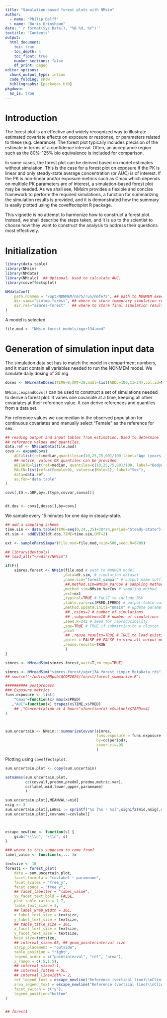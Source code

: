 ```yaml
---
title: "Simulation-based forest plots with NMsim"
author: 
  - name: "Philip Delff"
  - name: "Boris Grinshpun"
date: '`r format(Sys.Date(), "%B %d, %Y")`'
toctitle: "Contents"
output:
  html_document:
    toc: true
    toc_depth: 4
    toc_float: true
    number_sections: false
    df_print: paged
editor_options:
  chunk_output_type: inline
  code_folding: show
  bibliography: [packages.bib]
pkgdown:
  as_is: true
---
```


# Introduction
The forest plot is an effective and widely recognized way to
illustrate estimated covariate effects on exposure or response, or parameters
related to these (e.g. clearance). The forest plot typically includes precision of the estimate in terms of a confidence interval. Often, an acceptance region such as the 80%-125% bio equivalence is included for comparison.

In some cases, the forest plot can be derived based on model estimates
without simulation. This is the case for a forest plot on exposure if
the PK is linear and only steady-state average concentration (or AUC)
is of interest. If the PK is non-linear and/or exposure metrics such
as Cmax which depends on multiple PK parameters are of interest, a
simulation-based forest plot may be needed. As we shall see, NMsim
provides a flexible and concise framework to perform the required
simulations, a function for summarizing the simulation results is
provided, and it is demonstrated how the summary is easily plotted
using the coveffectsplot R package.

This vignette is no attempt to harmonize how to construct a forest
plot. Instead, we shall describe the steps taken, and it is up to the
scientist to choose how they want to construct the analysis to address
their questions most effectively. 

# Initialization

```r
library(data.table)
library(NMsim)
library(NMdata)  
library(NMcalc)  ## Optional. Used to calculate AUC.
library(coveffectsplot)

NMdataConf(
    path.nonmem = "/opt/NONMEM/nm75/run/nmfe75", ## path to NONMEM executable
    dir.sims="simtmp-forest", ## where to store temporary simulation results
    dir.res="simres-forest"   ## where to store final simulation results
)

```

A model is selected. 
```r
file.mod <- "NMsim-forest-models/xgxr134.mod"
```


# Generation of simulation input data

The simulation data set has to match the model in compartment numbers, and it must contain all variables needed to run the NONMEM model. We simulate daily dosing of 30 mg. 



```r

doses <- NMcreateDoses(TIME=0,AMT=30,addl=list(ADDL=100,II=24),col.id=NA)

```

`NMsim::expandCovs()` can be used to construct a set of simulations needed to derive a forest plot. It varies one covariate at a time, keeping all other covariates at their reference value. It can derive references and quantiles from a data set.

For reference values we use median in the observed population for continuous covariates and manually select "Female" as the reference for sex.


```r
## reading output and input tables from estimation. Used to determine
## reference values and quantiles.
data.ref <- NMscanData(file.mod)
covs <- expandCovs(
    AGE=list(ref=median,quantiles=c(10,25,75,90)/100,label="Age (years)"),
    ## notice, values OR quantiles can be provided
    WEIGHTB=list(ref=median, quantiles=c(10,25,75,90)/100, label="Bodyweigt (kg)"),
    MALEN=list(ref=c(Female=0), values=c(Male=1), label="Sex"),
    data=data.ref,
    as.fun="data.table"
)

covs[,ID:=.GRP,by=.(type,covvar,covval)]


dt.dos <- covs[,doses[],by=covs]

```

We sample every 15 minutes for one day in steady-state.

```r
## add a sampling scheme
time.sim <- data.table(TIME=seq(0,24,.25)+30*24,period="Steady-State")
dt.sim <- addEVID2(dt.dos,TIME=time.sim,CMT=2)
```

```r
ext <- sampleParsSimpar(file.mod=file.mod,nsim=500,seed.R=6789)

## library(devtools)
## load_all("~/wdirs/NMsim")

if(F){
    simres.forest <- NMsim(file.mod # path to NONMEM model
                          ,data=dt.sim, # simulation dataset
                          ,name.sim="forest_simpar" # output name suffix
                           ##,method.sim=NMsim_VarCov # sampling method
                          ,method.sim=NMsim_VarCov # sampling method
                          ,ext=ext
                          ,typical=TRUE # FALSE to include BSV
                          ,table.vars=cc(PRED,IPRED) # output table variables
                          ,method.update.inits="nmsim" # update parameters from ext
                           ## ,nsims=2 # number of simulations
                           ## ,subproblems=10 # number of simulations
                          ,seed.R=342 # seed for reproducibility
                          ,sge=TRUE # TRUE if submitting to a cluster
                          ,nc=1
                           ## ,reuse.results=TRUE # TRUE to load existing results
                          ,quiet = FALSE ## FALSE to view all output messages
                          ,reuse.results=TRUE
                           )
}

simres <- NMreadSim(simres.forest,wait=T,rm.tmp=TRUE)

```

```r
simres <- NMreadSim("simres-forest/xgxr134_forest_simpar_MetaData.rds")
## source("~/wdirs/NMpub/ACOP2024/forest/forest_summarize.R")

########## postprocess
### Exposure metrics
funs.exposure <- list(
    "Cmax"=function(x) max(x$PRED)
   ,"AUC"=function(x) trapez(x$TIME,x$PRED)
    ## ,"Concentration at 4 hours"=function(x) x$value[x$TAPD==4]
)



sum.uncertain <- NMsim:::summarizeCovvar(simres,
                                         funs.exposure = funs.exposure,
                                         by=cc(period),
                                         cover.ci=.95
                                         )

```

Plotting using `coveffectsplot`.

```r

sum.uncertain.plot <- copy(sum.uncertain)

setnames(sum.uncertain.plot,
         cc(covvalf,predmm,predml,predmu,metric.var),
         cc(label,mid,lower,upper,paramname)
         )

sum.uncertain.plot[,MEANVAL:=mid]
nsig <- 3
sum.uncertain.plot[,LABEL := sprintf("%s [%s - %s]",signif2(mid,nsig),signif2(lower,nsig),signif2(upper,nsig))]
sum.uncertain.plot[,covname:=covlabel]



escape_newline <- function(s) {
    gsub("\\\\n", "\\\n", s)
}

### where is this supposed to come from?
label_value <- function(x,... )x

textsize <- 10
forest1 <- forest_plot(
    data = sum.uncertain.plot,
    facet_formula = "covlabel ~ paramname", 
    facet_scales = "free_y",
    facet_space = "free_y",
    ## facet_labeller = "label_value",
    xy_facet_text_bold = FALSE, 
    plot_table_ratio = 1.7, 
    table_text_size = 3,
    ## label_wrap_width = 16L,
    x_label_text_size = textsize,
    y_label_text_size = textsize, 
    ## table_title_size = 16L,
    x_facet_text_size = textsize, 
    y_facet_text_size = textsize,
    base_size=textsize,
    ## interval_size=.65, ## geom_pointerinterval size
    strip_placement = "outside",
    table_position = "right",
    legend_order = c("pointinterval", "ref", "area"),
    x_range = c(.5,1.5),
    ## interval_size=1.1,
    ## interval_fatten = 5L,
    ## interval_linewidth = 2,
    ref_legend_text = escape_newline("Reference (vertical line)\\nClinically relevant limits 0.8-1.25 (colored area)"),
    area_legend_text = escape_newline("Reference (vertical line)\\nClinically relevant limits 0.8-1.25 (colored area)"),
    facet_switch = c("y"),
    legend_position="bottom"
)


## forest1


```
